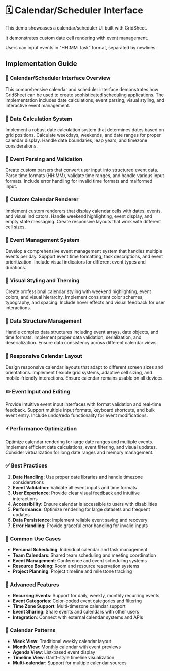 
# 🗓️ Calendar/Scheduler Interface

This demo showcases a calendar/scheduler UI built with GridSheet.

It demonstrates custom date cell rendering with event management.

Users can input events in "HH:MM Task" format, separated by newlines.

<Case6 />

## Implementation Guide

### 📅 Calendar/Scheduler Interface Overview
This comprehensive calendar and scheduler interface demonstrates how GridSheet can be used to create sophisticated scheduling applications. The implementation includes date calculations, event parsing, visual styling, and interactive event management.

### 📅 Date Calculation System
Implement a robust date calculation system that determines dates based on grid positions. Calculate weekdays, weekends, and date ranges for proper calendar display. Handle date boundaries, leap years, and timezone considerations.

### 🔧 Event Parsing and Validation
Create custom parsers that convert user input into structured event data. Parse time formats (HH:MM), validate time ranges, and handle various input formats. Include error handling for invalid time formats and malformed input.

### 🎨 Custom Calendar Renderer
Implement custom renderers that display calendar cells with dates, events, and visual indicators. Handle weekend highlighting, event display, and empty state messaging. Create responsive layouts that work with different cell sizes.

### 📝 Event Management System
Develop a comprehensive event management system that handles multiple events per day. Support event time formatting, task descriptions, and event prioritization. Include visual indicators for different event types and durations.

### 🎨 Visual Styling and Theming
Create professional calendar styling with weekend highlighting, event colors, and visual hierarchy. Implement consistent color schemes, typography, and spacing. Include hover effects and visual feedback for user interactions.

### 💾 Data Structure Management
Handle complex data structures including event arrays, date objects, and time formats. Implement proper data validation, serialization, and deserialization. Ensure data consistency across different calendar views.

### 📱 Responsive Calendar Layout
Design responsive calendar layouts that adapt to different screen sizes and orientations. Implement flexible grid systems, adaptive cell sizing, and mobile-friendly interactions. Ensure calendar remains usable on all devices.

### ✏️ Event Input and Editing
Provide intuitive event input interfaces with format validation and real-time feedback. Support multiple input formats, keyboard shortcuts, and bulk event entry. Include undo/redo functionality for event modifications.

### ⚡ Performance Optimization
Optimize calendar rendering for large date ranges and multiple events. Implement efficient date calculations, event filtering, and visual updates. Consider virtualization for long date ranges and memory management.

### ✅ Best Practices
1. **Date Handling**: Use proper date libraries and handle timezone considerations
2. **Event Validation**: Validate all event inputs and time formats
3. **User Experience**: Provide clear visual feedback and intuitive interactions
4. **Accessibility**: Ensure calendar is accessible to users with disabilities
5. **Performance**: Optimize rendering for large datasets and frequent updates
6. **Data Persistence**: Implement reliable event saving and recovery
7. **Error Handling**: Provide graceful error handling for invalid inputs

### 🎯 Common Use Cases
- **Personal Scheduling**: Individual calendar and task management
- **Team Calendars**: Shared team scheduling and meeting coordination
- **Event Management**: Conference and event scheduling systems
- **Resource Booking**: Room and resource reservation systems
- **Project Planning**: Project timeline and milestone tracking

### 🚀 Advanced Features
- **Recurring Events**: Support for daily, weekly, monthly recurring events
- **Event Categories**: Color-coded event categories and filtering
- **Time Zone Support**: Multi-timezone calendar support
- **Event Sharing**: Share events and calendars with other users
- **Integration**: Connect with external calendar systems and APIs

### 📅 Calendar Patterns
- **Week View**: Traditional weekly calendar layout
- **Month View**: Monthly calendar with event previews
- **Agenda View**: List-based event display
- **Timeline View**: Gantt-style timeline visualization
- **Multi-calendar**: Support for multiple calendar sources
